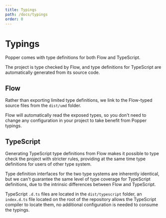 ```yaml
---
title: Typings
path: /docs/typings
order: 0
---
```


# Typings

Popper comes with type definitions for both Flow and TypeScript.

The project is type checked by Flow, and type definitions for TypeScript are
automatically generated from its source code.

## Flow

Rather than exporting limited type definitions, we link to the Flow-typed source
files from the `dist/umd` folder.

Flow will automatically read the exposed types, so you don't need to change any
configuration in your project to take benefit from Popper typings.

## TypeScript

Generating TypeScript type definitions from Flow makes it possible to type check
the project with stricter rules, providing at the same time type definitions for
users of other type system.

Type definition interfaces for the two type systems are inherently identical,
but we can't guarantee the same level of type coverage for TypeScript
definitions, due to the intrinsic differences between Flow and TypeScript.

TypeScript `.d.ts` files are located in the `dist/typescript` folder, an
`index.d.ts` file located on the root of the repository allows the TypeScript
compiler to locate them, no additional configuration is needed to consume the
typings.
